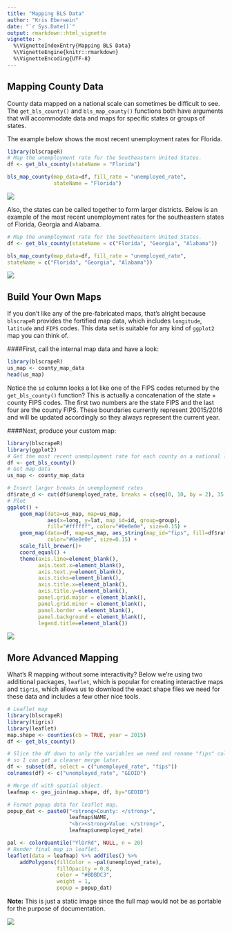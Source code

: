 ```yaml
---
title: "Mapping BLS Data"
author: "Kris Eberwein"
date: "`r Sys.Date()`"
output: rmarkdown::html_vignette
vignette: >
  %\VignetteIndexEntry{Mapping BLS Data}
  %\VignetteEngine{knitr::rmarkdown}
  %\VignetteEncoding{UTF-8}
---
```


## Mapping County Data

County data mapped on a national scale can sometimes be difficult to see. The `get_bls_county()` and `bls_map_county()` functions both have arguments that will accommodate data and maps for specific states or groups of states.

The example below shows the most recent unemployment rates for Florida.

```r
library(blscrapeR)
# Map the unemployment rate for the Southeastern United States.
df <- get_bls_county(stateName = "Florida")

bls_map_county(map_data=df, fill_rate = "unemployed_rate", 
               stateName = "Florida")
```

![](https://www.datascienceriot.com/wp-content/uploads/2017/01/bus_fl_map.png)

Also, the states can be called together to form larger districts. Below is an example of the most recent unemployment rates for the southeastern states of Florida, Georgia and Alabama.

```r
# Map the unemployment rate for the Southeastern United States.
df <- get_bls_county(stateName = c("Florida", "Georgia", "Alabama"))

bls_map_county(map_data=df, fill_rate = "unemployed_rate", 
stateName = c("Florida", "Georgia", "Alabama"))
```

![](https://www.datascienceriot.com/wp-content/uploads/2016/07/bus_south_map.png)

## Build Your Own Maps

If you don't like any of the pre-fabricated maps, that's alright because `blscrapeR` provides the fortified map data, which includes `longitude`, `latitude` and `FIPS` codes. This data set is suitable for any kind of `ggplot2` map you can think of.

####First, call the internal map data and have a look:
```r
library(blscrapeR)
us_map <- county_map_data
head(us_map)
```

Notice the `id` column looks a lot like one of the FIPS codes returned by the `get_bls_county()` function? This is actually a concatenation of the state + county FIPS codes. The first two numbers are the state FIPS and the last four are the county FIPS. These boundaries currently represent 20015/2016 and will be updated accordingly so they always represent the current year.

####Next, produce your custom map:
```r
library(blscrapeR)
library(ggplot2)
# Get the most recent unemployment rate for each county on a national level.
df <- get_bls_county()
# Get map data
us_map <- county_map_data

# Insert larger breaks in unemployment rates
df$rate_d <- cut(df$unemployed_rate, breaks = c(seq(0, 10, by = 2), 35))
# Plot
ggplot() +
    geom_map(data=us_map, map=us_map,
             aes(x=long, y=lat, map_id=id, group=group),
             fill="#ffffff", color="#0e0e0e", size=0.15) +
    geom_map(data=df, map=us_map, aes_string(map_id="fips", fill=df$rate_d),
             color="#0e0e0e", size=0.15) +
    scale_fill_brewer()+
    coord_equal() +
    theme(axis.line=element_blank(),
          axis.text.x=element_blank(),
          axis.text.y=element_blank(),
          axis.ticks=element_blank(),
          axis.title.x=element_blank(),
          axis.title.y=element_blank(),
          panel.grid.major = element_blank(),
          panel.grid.minor = element_blank(),
          panel.border = element_blank(),
          panel.background = element_blank(),
          legend.title=element_blank())

```

![](https://www.datascienceriot.com/wp-content/uploads/2016/07/bls_custom_map.png)


## More Advanced Mapping

What's R mapping without some interactivity? Below we’re using two additional packages, `leaflet`, which is popular for creating interactive maps and `tigris`, which allows us to download the exact shape files we need for these data and includes a few other nice tools.

```r
# Leaflet map
library(blscrapeR)
library(tigris)
library(leaflet)
map.shape <- counties(cb = TRUE, year = 2015)
df <- get_bls_county()

# Slice the df down to only the variables we need and rename "fips" colunm
# so I can get a cleaner merge later.
df <- subset(df, select = c("unemployed_rate", "fips"))
colnames(df) <- c("unemployed_rate", "GEOID")

# Merge df with spatial object.
leafmap <- geo_join(map.shape, df, by="GEOID")

# Format popup data for leaflet map.
popup_dat <- paste0("<strong>County: </strong>", 
                    leafmap$NAME, 
                    "<br><strong>Value: </strong>", 
                    leafmap$unemployed_rate)

pal <- colorQuantile("YlOrRd", NULL, n = 20)
# Render final map in leaflet.
leaflet(data = leafmap) %>% addTiles() %>%
    addPolygons(fillColor = ~pal(unemployed_rate), 
                fillOpacity = 0.8, 
                color = "#BDBDC3", 
                weight = 1,
                popup = popup_dat)

```
**Note:** This is just a static image since the full map would not be as portable for the purpose of documentation.

![](https://www.datascienceriot.com/wp-content/uploads/2016/07/blscrape_docfig3-1.png)
